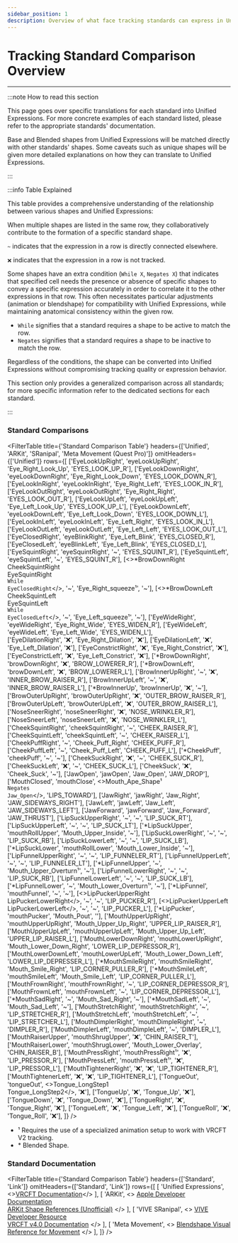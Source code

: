 ```yaml
---
sidebar_position: 1
description: Overview of what face tracking standards can express in Unified Expressions.
---
```



# Tracking Standard Comparison Overview

***

:::note How to read this section

This page goes over specific translations for each standard into 
Unified Expressions. For more concrete examples of each standard listed, 
please refer to the appropriate standards' documentation.

Base and Blended shapes from Unified Expressions will be matched directly with 
other standards' shapes. Some caveats such as unique shapes will be 
given more detailed explanations on how they can translate to Unified Expressions.

:::

:::info Table Explained

This table provides a comprehensive understanding of the 
relationship between various shapes and Unified Expressions:

When multiple shapes are listed in the same row, they 
collaboratively contribute to the formation of a specific 
standard shape.

`~` indicates that the expression in a row is directly connected 
elsewhere.

`❌` indicates that the expression in a row is not tracked.

Some shapes have an extra condition (`While X`, `Negates X`) 
that indicates that specified cell needs the presence or absence 
of specific shapes to convey a specific expression accurately in 
order to correlate it to the other expressions in that row. 
This often necessitates particular adjustments (animation 
or blendshape) for compatibility with Unified Expressions, 
while maintaining anatomical consistency within the given row.

* `While` signifies that a standard requires a shape 
to be active to match the row.
* `Negates` signifies that a standard requires a shape 
to be inactive to match the row.

Regardless of the conditions, the shape can be converted into 
Unified Expressions without compromising tracking quality or 
expression behavior.

This section only provides a generalized comparison across 
all standards; for more specific information refer to the 
dedicated sections for each standard.

:::

### Standard Comparisons

<FilterTable
  title={'Standard Comparison Table'}
  headers={['Unified', 'ARKit', 'SRanipal', 'Meta Movement (Quest Pro)']}
  omitHeaders={['Unified']}
  rows={[
    ['EyeLookUpRight', 'eyeLookUpRight', 'Eye_Right_Look_Up', 'EYES_LOOK_UP_R'],
    ['EyeLookDownRight', 'eyeLookDownRight', 'Eye_Right_Look_Down', 'EYES_LOOK_DOWN_R'],
    ['EyeLookInRight', 'eyeLookInRight', 'Eye_Right_Left', 'EYES_LOOK_IN_R'],
    ['EyeLookOutRight', 'eyeLookOutRight', 'Eye_Right_Right', 'EYES_LOOK_OUT_R'],
    ['EyeLookUpLeft', 'eyeLookUpLeft', 'Eye_Left_Look_Up', 'EYES_LOOK_UP_L'],
    ['EyeLookDownLeft', 'eyeLookDownLeft', 'Eye_Left_Look_Down', 'EYES_LOOK_DOWN_L'],
    ['EyeLookInLeft', 'eyeLookInLeft', 'Eye_Left_Right', 'EYES_LOOK_IN_L'],
    ['EyeLookOutLeft', 'eyeLookOutLeft', 'Eye_Left_Left', 'EYES_LOOK_OUT_L'],
    ['EyeClosedRight', 'eyeBlinkRight', 'Eye_Left_Blink', 'EYES_CLOSED_R'],
    ['EyeClosedLeft', 'eyeBlinkLeft', 'Eye_Left_Blink', 'EYES_CLOSED_L'],
    ['EyeSquintRight', 'eyeSquintRight', '~', 'EYES_SQUINT_R'],
    ['EyeSquintLeft', 'eyeSquintLeft', '~', 'EYES_SQUINT_R'],
    [<>*BrowDownRight<br/>CheekSquintRight<br/>EyeSquintRight<br/><code>While EyeClosedRight</code></>, '~', 'Eye_Right_squeeze¹', '~'],
    [<>*BrowDownLeft<br/>CheekSquintLeft<br/>EyeSquintLeft<br/><code>While EyeClosedLeft</code></>, '~', 'Eye_Left_squeeze¹', '~'],
    ['EyeWideRight', 'eyeWideRight', 'Eye_Right_Wide', 'EYES_WIDEN_R'],
    ['EyeWideLeft', 'eyeWideLeft', 'Eye_Left_Wide', 'EYES_WIDEN_L'],   
    ['EyeDilationRight', '❌', 'Eye_Right_Dilation', '❌'],
    ['EyeDilationLeft', '❌', 'Eye_Left_Dilation', '❌'],
    ['EyeConstrictRight', '❌', 'Eye_Right_Constrict', '❌'],
    ['EyeConstrictLeft', '❌', 'Eye_Left_Constrict', '❌'],
    ['*BrowDownRight', 'browDownRight', '❌', 'BROW_LOWERER_R'],
    ['*BrowDownLeft', 'browDownLeft', '❌', 'BROW_LOWERER_L'], 
    ['BrowInnerUpRight', '~', '❌', 'INNER_BROW_RAISER_R'],
    ['BrowInnerUpLeft', '~', '❌', 'INNER_BROW_RAISER_L'],
    ['*BrowInnerUp', 'browInnerUp', '❌', '~'],
    ['BrowOuterUpRight', 'browOuterUpRight', '❌', 'OUTER_BROW_RAISER_R'],
    ['BrowOuterUpLeft', 'browOuterUpLeft', '❌', 'OUTER_BROW_RAISER_L'],
    ['NoseSneerRight', 'noseSneerRight', '❌', 'NOSE_WRINKLER_R'],
    ['NoseSneerLeft', 'noseSneerLeft', '❌', 'NOSE_WRINKLER_L'],
    ['CheekSquintRight', 'cheekSquintRight', '~', 'CHEEK_RAISER_R'],
    ['CheekSquintLeft', 'cheekSquintLeft', '~', 'CHEEK_RAISER_L'],
    ['CheekPuffRight', '~', 'Cheek_Puff_Right', 'CHEEK_PUFF_R'],
    ['CheekPuffLeft', '~', 'Cheek_Puff_Left', 'CHEEK_PUFF_L'],
    ['*CheekPuff', 'cheekPuff', '~', '~'],
    ['CheekSuckRight', '❌', '~', 'CHEEK_SUCK_R'],
    ['CheekSuckLeft', '❌', '~', 'CHEEK_SUCK_L'],
    ['CheekSuck', '❌', 'Cheek_Suck', '~'],
    ['JawOpen', 'jawOpen', 'Jaw_Open', 'JAW_DROP'],
    ['MouthClosed', 'mouthClose', <>Mouth_Ape_Shape¹<br/><code>Negates Jaw_Open</code></>, 'LIPS_TOWARD'],
    ['JawRight', 'jawRight', 'Jaw_Right', 'JAW_SIDEWAYS_RIGHT'],
    ['JawLeft', 'jawLeft', 'Jaw_Left', 'JAW_SIDEWAYS_LEFT'],
    ['JawForward', 'jawForward', 'Jaw_Forward', 'JAW_THRUST'],
    ['LipSuckUpperRight', '~', '~', 'LIP_SUCK_RT'],
    ['LipSuckUpperLeft', '~', '~', 'LIP_SUCK_LT'],
    ['*LipSuckUpper', 'mouthRollUpper', 'Mouth_Upper_Inside', '~'],
    ['LipSuckLowerRight', '~', '~', 'LIP_SUCK_RB'],
    ['LipSuckLowerLeft', '~', '~', 'LIP_SUCK_LB'],
    ['*LipSuckLower', 'mouthRollLower', 'Mouth_Lower_Inside', '~'],
    ['LipFunnelUpperRight', '~', '~', 'LIP_FUNNELER_RT'],
    ['LipFunnelUpperLeft', '~', '~', 'LIP_FUNNELER_LT'],
    ['*LipFunnelUpper', '~', 'Mouth_Upper_Overturn¹', '~'],
    ['LipFunnelLowerRight', '~', '~', 'LIP_SUCK_RB'],
    ['LipFunnelLowerLeft', '~', '~', 'LIP_SUCK_LB'],
    ['*LipFunnelLower', '~', 'Mouth_Lower_Overturn¹', '~'],
    ['*LipFunnel', 'mouthFunnel', '~', '~'],
    [<>LipPuckerUpperRight<br/>LipPuckerLowerRight</>, '~', '~', 'LIP_PUCKER_R'],
    [<>LipPuckerUpperLeft<br/>LipPuckerLowerLeft</>, '~', '~', 'LIP_PUCKER_L'],
    ['*LipPucker', 'mouthPucker', 'Mouth_Pout', ''],
    ['MouthUpperUpRight', 'mouthUpperUpRight', 'Mouth_Upper_Up_Right', 'UPPER_LIP_RAISER_R'],
    ['MouthUpperUpLeft', 'mouthUpperUpLeft', 'Mouth_Upper_Up_Left', 'UPPER_LIP_RAISER_L'],
    ['MouthLowerDownRight', 'mouthLowerUpRight', 'Mouth_Lower_Down_Right', 'LOWER_LIP_DEPRESSOR_R'],
    ['MouthLowerDownLeft', 'mouthLowerUpLeft', 'Mouth_Lower_Down_Left', 'LOWER_LIP_DEPRESSER_L'],
    ['*MouthSmileRight', 'mouthSmileRight', 'Mouth_Smile_Right', 'LIP_CORNER_PULLER_R'],
    ['*MouthSmileLeft', 'mouthSmileLeft', 'Mouth_Smile_Left', 'LIP_CORNER_PULLER_L'],
    ['MouthFrownRight', 'mouthFrownRight', '~', 'LIP_CORNER_DEPRESSOR_R'],
    ['MouthFrownLeft', 'mouthFrownLeft', '~', 'LIP_CORNER_DEPRESSOR_L'],
    ['*MouthSadRight', '~', 'Mouth_Sad_Right', '~'],
    ['*MouthSadLeft', '~', 'Mouth_Sad_Left', '~'],
    ['MouthStretchRight', 'mouthStretchRight', '~', 'LIP_STRETCHER_R'],
    ['MouthStretchLeft', 'mouthStretchLeft', '~', 'LIP_STRETCHER_L'],
    ['MouthDimplerRight', 'mouthDimpleRight', '~', 'DIMPLER_R'],
    ['MouthDimplerLeft', 'mouthDimpleLeft', '~', 'DIMPLER_L'],
    ['MouthRaiserUpper', 'mouthShrugUpper', '❌', 'CHIN_RAISER_T'],
    ['MouthRaiserLower', 'mouthShrugLower', 'Mouth_Lower_Overlay', 'CHIN_RAISER_B'],
    ['MouthPressRight', 'mouthPressRight¹', '❌', 'LIP_PRESSOR_R'],
    ['MouthPressLeft', 'mouthPressLeft¹', '❌', 'LIP_PRESSOR_L'],
    ['MouthTightenerRight', '❌', '❌', 'LIP_TIGHTENER_R'],
    ['MouthTightenerLeft', '❌', '❌', 'LIP_TIGHTENER_L'],
    ['TongueOut', 'tongueOut', <>Tongue_LongStep1<br/>Tongue_LongStep2</>, '❌'],
    ['TongueUp', '❌', 'Tongue_Up', '❌'],
    ['TongueDown', '❌', 'Tongue_Down', '❌'],
    ['TongueRight', '❌', 'Tongue_Right', '❌'],
    ['TongueLeft', '❌', 'Tongue_Left', '❌'],
    ['TongueRoll', '❌', 'Tongue_Roll', '❌'],
  ]}
/>

* ¹ Requires the use of a specialized animation setup to work with VRCFT V2 tracking.
* \* Blended Shape.

### Standard Documentation

<FilterTable
  title={'Standard Comparison Table'}
  headers={['Standard', 'Link']}
  omitHeaders={['Standard', 'Link']}
  rows={[
    [
      'Unified Expressions',
      <><a href="../unified-blendshapes">VRCFT Documentation</a></>
    ],
    [
      'ARKit',
      <>
        <a href="https://developer.apple.com/documentation/arkit/arfaceanchor/blendshapelocation">Apple Developer Documentation</a><br/>
        <a href="https://arkit-face-blendshapes.com/">ARKit Shape References (Unofficial)</a>
      </>
    ],
    [
      'VIVE SRanipal',
      <>
        <a href="https://developer.vive.com/resources/vive-sense/eye-and-facial-tracking-sdk/documentation/">VIVE Developer Resource</a><br/>
        <a href="../../../v4.0/category/intermediate">VRCFT v4.0 Documentation</a>
      </>
    ],
    [
      'Meta Movement',
      <>
        <a href="https://developer.oculus.com/documentation/native/android/move-ref-blendshapes/">Blendshape Visual Reference for Movement</a>
      </>
    ],
  ]}
/>
